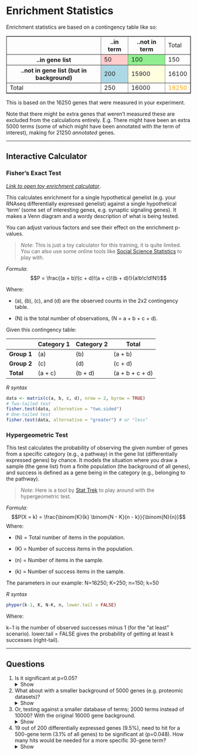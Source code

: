 # Enrichment Statistics



Enrichment statistics are based on a contingency table like so:

<!-- |        Gene        | ..in term | ..not in term | Total | -->
<!-- |:------------------:|----------:|--------------:|------:| -->
<!-- |     ..in gene list |        50 |           100 |   150 | -->
<!-- | ..not in gene list (but in background) |       200 |         15900 | 16100 | -->
<!-- |              Total |       250 |         16000 | 16250 | -->


<table border="1" style="border-collapse: collapse; width: 100%;">
  <tr>
    <th></th>
    <th>..in term</th>
    <th>..not in term</th>
    <td>Total</td>
  </tr>
  <tr>
    <th>..in gene list</th>
    <td style="background-color: #ffcccb;">50</td>
    <td style="background-color: #90ee90;">100</td>
    <td>150</td>
  </tr>
  <tr>
    <th>..not in gene list (but in background)</th>
    <td style="background-color: #add8e6;">200</td>
    <td style="background-color: #ffffe0;">15900</td>
    <td>16100</td>
  </tr>
  <tr>
    <td>Total</td>
    <td>250</td>
    <td>16000</td>
    <!-- <td>16250</td> -->
    <td style="color: orange;">16250</td> <!-- Colored text for 16250 -->
  </tr>
</table>


This is based on the 16250 genes that were measured in your experiment. 

Note that there might be extra genes that weren't measured these are excluded from the calculations entirely. E.g. There might have been an extra 5000 terms (some of which might have been annotated with the term of interest), making for 21250 _annotated_ genes.


---

## Interactive Calculator

### Fisher's Exact Test

[*Link to open toy enrichment calculator*](https://bioinformatics3.erc.monash.edu/rsconnect/content/241/). 

This calculates enrichment for a single hypothetical genelist (e.g. your RNAseq differentially expressed genelist) against a single hypothetical 'term' (some set of interesting genes, e.g. synaptic signaling genes). It makes a Venn diagram and a wordy description of what is being tested.

You can adjust various factors and see their effect on the enrichment p-values. 

> _Note:_ This is just a toy calculator for this training, it is quite limited. You can also use some online tools like [Social Science Statistics](https://www.socscistatistics.com/tests/fisher/default2.aspx) to play with.

*Formula*:
$$P = \frac{(a + b)!(c + d)!(a + c)!(b + d)!}{a!b!c!d!N!}$$

Where:

- \(a\), \(b\), \(c\), and \(d\) are the observed counts in the 2x2 contingency table.

- \(N\) is the total number of observations, \(N = a + b + c + d\).

Given this contingency table:

|            | Category 1 | Category 2 | Total |
|------------|------------|------------|-------|
| **Group 1**   | \(a\)        | \(b\)        | \(a + b\) |
| **Group 2**   | \(c\)        | \(d\)        | \(c + d\) |
| **Total**     | \(a + c\)    | \(b + d\)    | \(a + b + c + d\) |


*R syntax*
```r
data <- matrix(c(a, b, c, d), nrow = 2, byrow = TRUE)
# Two-tailed test
fisher.test(data, alternative = "two.sided")
# One-tailed test
fisher.test(data, alternative = "greater") # or "less"
```


### Hypergeometric Test

This test calculates the probability of observing the given number of genes from a specific category (e.g., a pathway) in the gene list (differentially expressed genes) by chance. It models the situation where you draw a sample (the gene list) from a finite population (the background of all genes), and success is defined as a gene being in the category (e.g., belonging to the pathway).


> _Note:_ Here is a tool by [Stat Trek](https://stattrek.com/online-calculator/hypergeometric) to play around with the hypergeometric test.

*Formula:*
$$P(X = k) = \frac{\binom{K}{k} \binom{N - K}{n - k}}{\binom{N}{n}}$$
Where:

  - \(N\) = Total number of items in the population.
  
  - \(K\) = Number of success items in the population.
  
  - \(n\) = Number of items in the sample.
  
  - \(k\) = Number of success items in the sample.
  
The parameters in our example:
N=16250; K=250; n=150; k=50

*R syntax*
```r
phyper(k-1, K, N-K, n, lower.tail = FALSE)
```

Where:

k−1 is the number of observed successes minus 1 (for the "at least" scenario).
lower.tail = FALSE gives the probability of getting at least k successes (right-tail).

---

## Questions 

1. Is it significant at p=0.05?
<details>
<summary>Show</summary>
No, corrected pval=0.087
</details>

2. What about with a smaller background of 5000 genes (e.g. proteomic datasets)?
<details>
<summary>Show</summary>
Even less so - corrected pval=1
</details>

3. Or, testing against a smaller database of terms; 2000 terms instead of 10000? With the original 16000 gene background.
<details>
<summary>Show</summary>
Yes, now corrected pval=0.017
</details>

4. 19 out of 200 differentially expressed genes (9.5%), need to hit for a 500-gene term (3.1% of all genes) to be significant at (p=0.048). How many hits would be needed for a more specific 30-gene term?
<details>
<summary>Show</summary>
5 hits - 2.5% of the differentially expressed genes vs 0.19% of all genes
</details>
